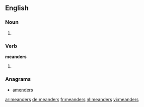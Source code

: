 ==English==

===Noun===
{{head|en}}

# {{plural of|meander}}

===Verb===
'''meanders'''

# {{en-third-person singular of|meander}}

===Anagrams===
* [[amenders#English|amenders]]

[[ar:meanders]]
[[de:meanders]]
[[fr:meanders]]
[[nl:meanders]]
[[vi:meanders]]